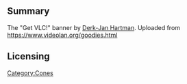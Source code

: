 == Summary ==
The "Get VLC!" banner by [[User:The DJ|Derk-Jan Hartman]]. Uploaded from https://www.videolan.org/goodies.html

[[Category:Cones]]
== Licensing ==
{{CC-BY-NC-SA-2.0}}